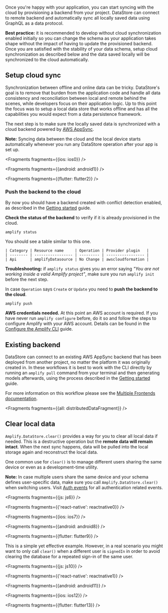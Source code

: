 
Once you're happy with your application, you can start syncing with the cloud by provisioning a backend from your project. DataStore can connect to remote backend and automatically sync all locally saved data using GraphQL as a data protocol.

<Callout>

**Best practice:** it is recommended to develop without cloud synchronization enabled initially so you can change the schema as your application takes shape without the impact of having to update the provisioned backend. Once you are satisfied with the stability of your data schema, setup cloud synchronization as described below and the data saved locally will be synchronized to the cloud automatically.

</Callout>

## Setup cloud sync

Synchronization between offline and online data can be tricky. DataStore's goal is to remove that burden from the application code and handle all data consistency and reconciliation between local and remote behind the scenes, while developers focus on their application logic. Up to this point the focus was to setup a local data store that works offline and has all the capabilities you would expect from a data persistence framework.

The next step is to make sure the locally saved data is synchronized with a cloud backend powered by [AWS AppSync](https://aws.amazon.com/appsync/).

<Callout>

**Note:** Syncing data between the cloud and the local device starts automatically whenever you run any DataStore operation after your app is set up.

</Callout>


<Fragments fragments={{ios: ios0}} />


<Fragments fragments={{android: android1}} />


<Fragments fragments={{flutter: flutter2}} />

### Push the backend to the cloud

By now you should have a backend created with conflict detection enabled, as described in the [Getting started](/lib/datastore/getting-started) guide.

**Check the status of the backend** to verify if it is already provisioned in the cloud.

```console
amplify status
```

You should see a table similar to this one.

```
| Category | Resource name     | Operation | Provider plugin   |
| -------- | ----------------- | --------- | ----------------- |
| Api      | amplifyDatasource | No Change | awscloudformation |
```

<Callout>

**Troubleshooting:** if `amplify status` gives you an error saying *"You are not working inside a valid Amplify project"*, make sure you run `amplify init` before the next step.

</Callout>

In case `Operation` says `Create` or `Update` you need to **push the backend to the cloud**.

```console
amplify push
```

<Callout warning>

**AWS credentials needed.** At this point an AWS account is required. If you have never run `amplify configure` before, do it so and follow the steps to configure Amplify with your AWS account. Details can be found in the [Configure the Amplify CLI](/cli/start/install#configure-the-amplify-cli) guide.

</Callout>

## Existing backend

DataStore can connect to an existing AWS AppSync backend that has been deployed from another project, no matter the platform it was originally created in. In these workflows it is best to work with the CLI directly by running an `amplify pull` command from your terminal and then generating models afterwards, using the process described in the [Getting started](/lib/datastore/getting-started#idiomatic-persistence-models) guide.

For more information on this workflow please see the [Multiple Frontends documentation](/cli/teams/multi-frontend).


<Fragments fragments={{all: distributedDataFragment}} />

## Clear local data

`Amplify.DataStore.clear()` provides a way for you to clear all local data if needed. This is a destructive operation but the **remote data will remain intact**. When the next sync happens, data will be pulled into the local storage again and reconstruct the local data.

One common use for `clear()` is to manage different users sharing the same device or even as a development-time utility.

<Callout warning>

**Note:** In case multiple users share the same device and your schema defines user-specific data, make sure you call `Amplify.DataStore.clear()` when switching users. Visit [Auth events](/lib/auth/auth-events) for all authentication related events.

</Callout>


<Fragments fragments={{js: js6}} />


<Fragments fragments={{'react-native': reactnative0}} />


<Fragments fragments={{ios: ios7}} />


<Fragments fragments={{android: android8}} />


<Fragments fragments={{flutter: flutter9}} />

This is a simple yet effective example. However, in a real scenario you might want to only call `clear()` when a different user is `signedIn` in order to avoid clearing the database for a repeated sign-in of the same user.


<Fragments fragments={{js: js10}} />


<Fragments fragments={{'react-native': reactnative1}} />


<Fragments fragments={{android: android11}} />


<Fragments fragments={{ios: ios12}} />


<Fragments fragments={{flutter: flutter13}} />
